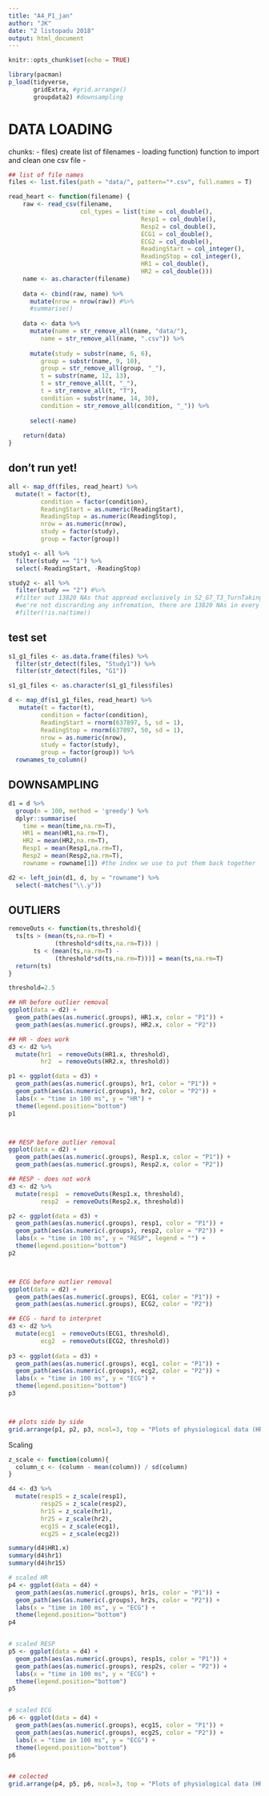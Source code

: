 ```yaml
---
title: "A4_P1_jan"
author: "JK"
date: "2 listopadu 2018"
output: html_document
---
```


```r
knitr::opts_chunk$set(echo = TRUE)

library(pacman)
p_load(tidyverse,
       gridExtra, #grid.arrange()
       groupdata2) #downsampling
```

# DATA LOADING
chunks:
- files) create list of filenames
- loading function) function to import and clean one csv file
- 
```r
## list of file names
files <- list.files(path = "data/", pattern="*.csv", full.names = T)
```

```r
read_heart <- function(filename) {
    raw <- read_csv(filename,
                    col_types = list(time = col_double(),
                                     Resp1 = col_double(),
                                     Resp2 = col_double(),
                                     ECG1 = col_double(),
                                     ECG2 = col_double(),
                                     ReadingStart = col_integer(),
                                     ReadingStop = col_integer(),
                                     HR1 = col_double(),
                                     HR2 = col_double()))
    name <- as.character(filename)
    
    data <- cbind(raw, name) %>%
      mutate(nrow = nrow(raw)) #%>%
      #summarise()
    
    data <- data %>%
      mutate(name = str_remove_all(name, "data/"),
         name = str_remove_all(name, ".csv")) %>%
      
      mutate(study = substr(name, 6, 6),
         group = substr(name, 9, 10),
         group = str_remove_all(group, "_"),
         t = substr(name, 12, 13),
         t = str_remove_all(t, "_"),
         t = str_remove_all(t, "T"),
         condition = substr(name, 14, 30),
         condition = str_remove_all(condition, "_")) %>%
      
      select(-name)
    
    return(data)
}

```

## don't run yet!
```r
all <- map_df(files, read_heart) %>%
  mutate(t = factor(t),
         condition = factor(condition),
         ReadingStart = as.numeric(ReadingStart),
         ReadingStop = as.numeric(ReadingStop),
         nrow = as.numeric(nrow),
         study = factor(study),
         group = factor(group))

study1 <- all %>%
  filter(study == "1") %>%
  select(-ReadingStart, -ReadingStop)

study2 <- all %>%
  filter(study == "2") #%>%
  #filter out 13820 NAs that appread exclusively in S2_G7_T3_TurnTaking
  #we're not discrarding any infromation, there are 13820 NAs in every column
  #filter(!is.na(time)) 
```


## test set

```r
s1_g1_files <- as.data.frame(files) %>%
  filter(str_detect(files, "Study1")) %>%
  filter(str_detect(files, "G1"))

s1_g1_files <- as.character(s1_g1_files$files)

d <- map_df(s1_g1_files, read_heart) %>%
   mutate(t = factor(t),
         condition = factor(condition),
         ReadingStart = rnorm(637897, 5, sd = 1), 
         ReadingStop = rnorm(637897, 50, sd = 1),
         nrow = as.numeric(nrow),
         study = factor(study),
         group = factor(group)) %>%
  rownames_to_column()
```



## DOWNSAMPLING

```r
d1 = d %>%
  group(n = 100, method = 'greedy') %>%
  dplyr::summarise(
    time = mean(time,na.rm=T),
    HR1 = mean(HR1,na.rm=T),
    HR2 = mean(HR2,na.rm=T),
    Resp1 = mean(Resp1,na.rm=T),
    Resp2 = mean(Resp2,na.rm=T),
    rowname = rowname[1]) #the index we use to put them back together 

d2 <- left_join(d1, d, by = "rowname") %>%
  select(-matches("\\.y"))
```


## OUTLIERS

```r
removeOuts <- function(ts,threshold){
  ts[ts > (mean(ts,na.rm=T) +
             (threshold*sd(ts,na.rm=T))) | 
       ts < (mean(ts,na.rm=T) -
             (threshold*sd(ts,na.rm=T)))] = mean(ts,na.rm=T)
  return(ts)
}

threshold=2.5
```

```r
## HR before outlier removal
ggplot(data = d2) +
  geom_path(aes(as.numeric(.groups), HR1.x, color = "P1")) +
  geom_path(aes(as.numeric(.groups), HR2.x, color = "P2"))

## HR - does work
d3 <- d2 %>%
  mutate(hr1  = removeOuts(HR1.x, threshold),
         hr2  = removeOuts(HR2.x, threshold)) 

p1 <- ggplot(data = d3) +
  geom_path(aes(as.numeric(.groups), hr1, color = "P1")) +
  geom_path(aes(as.numeric(.groups), hr2, color = "P2")) +
  labs(x = "time in 100 ms", y = "HR") +
  theme(legend.position="bottom")
p1



## RESP before outlier removal
ggplot(data = d2) +
  geom_path(aes(as.numeric(.groups), Resp1.x, color = "P1")) +
  geom_path(aes(as.numeric(.groups), Resp2.x, color = "P2"))

## RESP - does not work 
d3 <- d2 %>%
  mutate(resp1  = removeOuts(Resp1.x, threshold),
         resp2  = removeOuts(Resp2.x, threshold)) 

p2 <- ggplot(data = d3) +
  geom_path(aes(as.numeric(.groups), resp1, color = "P1")) +
  geom_path(aes(as.numeric(.groups), resp2, color = "P2")) +
  labs(x = "time in 100 ms", y = "RESP", legend = "") +
  theme(legend.position="bottom")
p2



## ECG before outlier removal 
ggplot(data = d2) +
  geom_path(aes(as.numeric(.groups), ECG1, color = "P1")) +
  geom_path(aes(as.numeric(.groups), ECG2, color = "P2"))

## ECG - hard to interpret 
d3 <- d2 %>%
  mutate(ecg1  = removeOuts(ECG1, threshold),
         ecg2  = removeOuts(ECG2, threshold)) 
  
p3 <- ggplot(data = d3) +
  geom_path(aes(as.numeric(.groups), ecg1, color = "P1")) +
  geom_path(aes(as.numeric(.groups), ecg2, color = "P2")) +
  labs(x = "time in 100 ms", y = "ECG") +
  theme(legend.position="bottom")
p3



## plots side by side 
grid.arrange(p1, p2, p3, ncol=3, top = "Plots of physiological data (HR, RESP, ECG) with downsampling, outlier removal & scaling")
```

Scaling

```r
z_scale <- function(column){
  column_c <- (column - mean(column)) / sd(column)
}
```


```r
d4 <- d3 %>%
  mutate(resp1S = z_scale(resp1),
         resp2S = z_scale(resp2),
         hr1S = z_scale(hr1),
         hr2S = z_scale(hr2),
         ecg1S = z_scale(ecg1),
         ecg2S = z_scale(ecg2))

summary(d4$HR1.x)
summary(d4$hr1)
summary(d4$hr1S)
```

```r
# scaled HR
p4 <- ggplot(data = d4) +
  geom_path(aes(as.numeric(.groups), hr1s, color = "P1")) +
  geom_path(aes(as.numeric(.groups), hr2s, color = "P2")) +
  labs(x = "time in 100 ms", y = "ECG") +
  theme(legend.position="bottom")
p4


# scaled RESP
p5 <- ggplot(data = d4) +
  geom_path(aes(as.numeric(.groups), resp1s, color = "P1")) +
  geom_path(aes(as.numeric(.groups), resp2s, color = "P2")) +
  labs(x = "time in 100 ms", y = "ECG") +
  theme(legend.position="bottom")
p5


# scaled ECG
p6 <- ggplot(data = d4) +
  geom_path(aes(as.numeric(.groups), ecg1S, color = "P1")) +
  geom_path(aes(as.numeric(.groups), ecg2S, color = "P2")) +
  labs(x = "time in 100 ms", y = "ECG") +
  theme(legend.position="bottom")
p6


## colected
grid.arrange(p4, p5, p6, ncol=3, top = "Plots of physiological data (HR, RESP, ECG) with downsampling, outlier removal & scaling")
```

